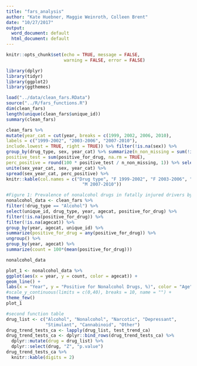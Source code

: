 ```yaml
---
title: "fars_analysis"
author: "Kate Huebner, Maggie Weinroth, Colleen Brent"
date: "10/27/2017"
output:
  word_document: default
  html_document: default
---
```


```r
knitr::opts_chunk$set(echo = TRUE, message = FALSE,
                      warning = FALSE, error = FALSE)
```

```r
library(dplyr) 
library(tidyr) 
library(ggplot2)
library(ggthemes)
```

```r
load("../data/clean_fars.RData") 
source("../R/fars_functions.R")
dim(clean_fars)
length(unique(clean_fars$unique_id))
summary(clean_fars)

```

```r
clean_fars %>%
mutate(year_cat = cut(year, breaks = c(1999, 2002, 2006, 2010),
labels = c("1999-2002", "2003-2006", "2007-2010"),
include.lowest = TRUE, right = TRUE)) %>% filter(!is.na(sex)) %>%
group_by(drug_type, sex, year_cat) %>% summarize(n_non_missing = sum(!is.na(positive_for_drug)),
positive_test = sum(positive_for_drug, na.rm = TRUE),
perc_positive = round(100 * positive_test / n_non_missing, 1)) %>% select(drug_type, sex, year_cat, perc_positive) %>%
unite(sex_year_cat, sex, year_cat) %>%
spread(sex_year_cat, perc_positive) %>%
knitr::kable(col.names = c("Drug type", "F 1999-2002", "F 2003-2006", "F 2007-2010", "M 1999-2002", "M 2003-2006",
                             "M 2007-2010"))
```

```r
#Figure 1: Prevalence of nonalcohol drugs in fatally injured drivers by year and age group
nonalcohol_data <- clean_fars %>%
filter(!drug_type == "Alcohol") %>%
select(unique_id, drug_type, year, agecat, positive_for_drug) %>%
filter(!is.na(positive_for_drug)) %>%
filter(!is.na(agecat)) %>%
group_by(year, agecat, unique_id) %>% 
summarize(positive_for_drug = any(positive_for_drug)) %>% 
ungroup() %>% 
group_by(year, agecat) %>%
summarize(count = 100*(mean(positive_for_drug)))

nonalcohol_data

plot_1 <- nonalcohol_data %>%
ggplot(aes(x = year, y = count, color = agecat)) +
geom_line() +
labs(x = "Year", y = "Positive for Nonalcohol Drugs, %)", color = "Age") +
#scale_y_continuous(limits = c(0,40), breaks = 10, name = "") +
theme_few()
plot_1


```


```r
#second function table
drug_list <- c("Alcohol", "Nonalcohol", "Narcotic", "Depressant",
               "Stimulant", "Cannabinoid", "Other")
drug_trend_tests_ca <- lapply(drug_list, test_trend_ca)
drug_trend_tests_ca <- dplyr::bind_rows(drug_trend_tests_ca) %>%
  dplyr::mutate(drug = drug_list) %>%
  dplyr::select(drug, "Z", "p.value")
drug_trend_tests_ca %>%
  knitr::kable(digits = 2)
```

